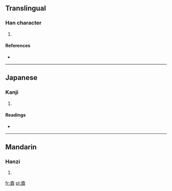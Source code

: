 ==Translingual==

===Han character===
{{Han char|rn=67|rad=文|as=06|sn=10|four=|canj=卜大尸十 (YKSJ)}}

# {{defn|Han|sort=文06}}

====References====
* {{Han ref|kx=0477.040|dkj=13459|dj=0835.010|hdz=32170.060|uh=658A|ud=25994}}

----

==Japanese==

===Kanji===
{{ja-kanji|grade=|rs=文06}}

# {{defn|lang=ja|sort=文06}}

====Readings====
* {{ja-readings|on=[[せい]] (sei)|kun=[[ひとしい]] (hitoshii), [[あたる]] (ataru), [[はやい]] (hayai)}}

----

==Mandarin==

===Hanzi===
{{cmn-hanzi|pin=[[qí]] ([[qi2]])|wg=ch'i<sup>2</sup>}}

# {{defn|lang=cmn|sort=文06}}

[[fr:斊]]
[[pl:斊]]